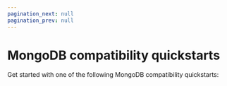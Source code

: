 ```yaml
---
pagination_next: null
pagination_prev: null
---
```



# MongoDB compatibility quickstarts

Get started with one of the following MongoDB compatibility quickstarts:

<MongoDBQuickStartsCards title={null} />
